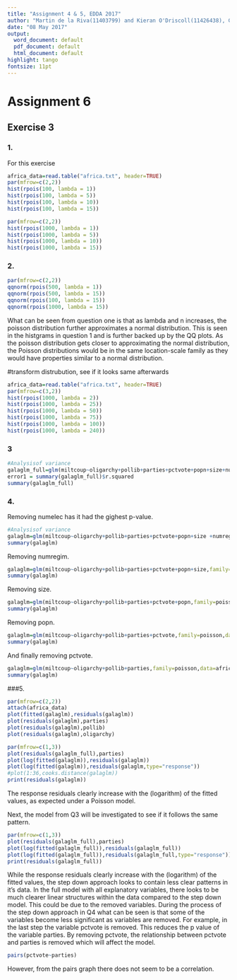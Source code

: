 ```yaml
---
title: "Assignment 4 & 5, EDDA 2017"
author: "Martin de la Riva(11403799) and Kieran O'Driscoll(11426438), Group 23"
date: "08 May 2017"
output:
  word_document: default
  pdf_document: default
  html_document: default
highlight: tango
fontsize: 11pt
---
```


# Assignment 6

## Exercise 3

### 1.
For this exercise  
```r
africa_data=read.table("africa.txt", header=TRUE)
par(mfrow=c(2,2))
hist(rpois(100, lambda = 1))
hist(rpois(100, lambda = 5))
hist(rpois(100, lambda = 10))
hist(rpois(100, lambda = 15))

```

```r
par(mfrow=c(2,2))
hist(rpois(1000, lambda = 1))
hist(rpois(1000, lambda = 5))
hist(rpois(1000, lambda = 10))
hist(rpois(1000, lambda = 15))
```

### 2.

```r
par(mfrow=c(2,2))
qqnorm(rpois(500, lambda = 1))
qqnorm(rpois(500, lambda = 15))
qqnorm(rpois(100, lambda = 15))
qqnorm(rpois(1000, lambda = 15))
```

What can be seen from question one is that as lambda and n increases, the poisson distribution further approximates a normal distribution. This is seen in the histgrams in question 1 and is further backed up by the QQ plots. As the poisson distribution gets closer to approximating the normal distribution, the Poisson distributions would be in the same location-scale family as they would have properties similar to a normal distribution.


#transform distrubution, see if it looks same afterwards
```r
africa_data=read.table("africa.txt", header=TRUE)
par(mfrow=c(3,2))
hist(rpois(1000, lambda = 2))
hist(rpois(1000, lambda = 25))
hist(rpois(1000, lambda = 50))
hist(rpois(1000, lambda = 75))
hist(rpois(1000, lambda = 100))
hist(rpois(1000, lambda = 240))
```


### 3

```r
#Analysisof variance
galaglm_full=glm(miltcoup~oligarchy+pollib+parties+pctvote+popn+size+numelec +numregim,family=poisson,data=africa_data)
error1 = summary(galaglm_full)$r.squared
summary(galaglm_full)
```

### 4.
Removing numelec has it had the gighest p-value.
```r

#Analysisof variance
galaglm=glm(miltcoup~oligarchy+pollib+parties+pctvote+popn+size +numregim,family=poisson,data=africa_data)
summary(galaglm)
```
Removing numregim.

```r
galaglm=glm(miltcoup~oligarchy+pollib+parties+pctvote+popn+size,family=poisson,data=africa_data)
summary(galaglm)
```
Removing size.

```r
galaglm=glm(miltcoup~oligarchy+pollib+parties+pctvote+popn,family=poisson,data=africa_data)
summary(galaglm)
```
Removing popn.

```r
galaglm=glm(miltcoup~oligarchy+pollib+parties+pctvote,family=poisson,data=africa_data)
summary(galaglm)
```
And finally removing pctvote.

```r
galaglm=glm(miltcoup~oligarchy+pollib+parties,family=poisson,data=africa_data)
summary(galaglm)
```


###5.

```r
par(mfrow=c(2,2))
attach(africa_data)
plot(fitted(galaglm),residuals(galaglm))
plot(residuals(galaglm),parties)
plot(residuals(galaglm),pollib)
plot(residuals(galaglm),oligarchy)
```

```r
par(mfrow=c(1,3))
plot(residuals(galaglm_full),parties)
plot(log(fitted(galaglm)),residuals(galaglm))
plot(log(fitted(galaglm)),residuals(galaglm,type="response"))
#plot(1:36,cooks.distance(galaglm))
print(residuals(galaglm))
```


The response residuals clearly increase with the (logarithm) of the fitted values,
as expected under a Poisson model.

Next, the model from Q3 will be investigated to see if it follows the same pattern.

```r
par(mfrow=c(1,3))
plot(residuals(galaglm_full),parties)
plot(log(fitted(galaglm_full)),residuals(galaglm_full))
plot(log(fitted(galaglm_full)),residuals(galaglm_full,type="response"))
print(residuals(galaglm_full))
```

While the response residuals clearly increase with the (logarithm) of the fitted values, the step down approach looks to contain less clear patterns in it's data. In the full model with all explanatory variables, there looks to be much clearer linear structures within the data compared to the step down model. This could be due to the removed variables. During the process of the step down approach in Q4 what can be seen is that some of the variables become less significant as variables are removed. For example, in the last step the variable pctvote is removed. This reduces the p value of the variable parties. By removing pctvote, the relationship between pctvote and parties is removed which will affect the model.

```r
pairs(pctvote~parties)
```

However, from the pairs graph there does not seem to be a correlation.